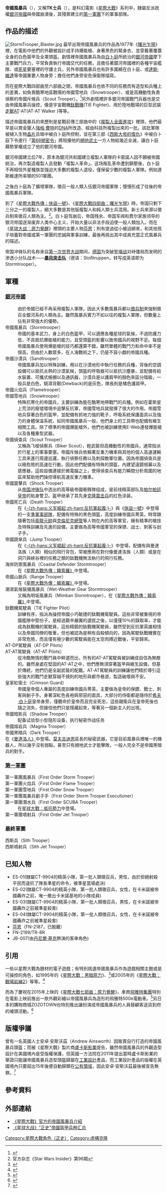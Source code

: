 {{expand|time=2015-12-27T11:31:52+00:00}}
{{noteTA
|G1=StarWars
|1=zh-hans:帝国冲锋队; zh-hant:帝國風暴兵
|2=zh-hans:冲锋队; zh-hant:風暴兵
|3=zh-hans:克隆人; zh-hant:複製人
|4=zh-cn:菲亚特; zh-hk:快意; zh-mo:快意; zh-sg:飛霞; zh-tw:飛雅特
}}
{{Infobox Star Wars character
| name        = 帝國風暴兵<br>Stormtrooper
| source      = [[星際大戰|星際大戰]]
| image       = SWC 6 - Stormtrooper (7865109980).jpg
| image_alt   = 星際大戰的帝國士兵，外觀為身著黑色緊身衣、以及覆蓋全身的白色頭盔與裝甲
| size        = 250px
| caption     = 帝國風暴兵的角色扮演者
| first       = [[星際大戰四部曲：曙光乍現|星際大戰四部曲：曙光乍現]]
| last        = [[STAR_WARS：天行者的崛起|STAR WARS：天行者的崛起]]
| occupation  = 步兵
| affiliation =[[銀河帝國_(星際大戰)|銀河帝國]]（Galactic Empire）<br>[[第一軍團|第一軍團]]（First Order）(第一军团风暴兵)
| species     = [[複製人|複製人]]（曾經）、人類
| gender      = 男性或女性(銀河帝國、第一军团）}}

'''帝國風暴兵'''（{{lang-en|Stormtrooper}}），又稱'''TK士兵'''（{{lang-en|TK trooper}}），是科幻電影《[[星際大戰|星際大戰]]》系列中，隸屬反派政權[[銀河帝國_(星際大戰)|銀河帝國]]與帝國崩潰後，其殘黨建立的[[第一軍團|第一軍團]]下的軍事部隊。

== 作品的描述 ==
[[File:StormTrooper_Blaster.jpg|thumb]]
最早出現帝國風暴兵的作品為1977年《[[星際大戰四部曲：曙光乍現|曙光乍現]]》裡，在電影中他們的外觀被設計成手持爆能槍、身著黑色的緊身衣、並穿戴著覆蓋全身的白色裝甲及全罩頭盔。劇情裡帝國風暴兵為由[[白卜庭|白卜庭]]所統治的[[銀河帝國_(星際大戰)|銀河帝國]]摩下主要戰鬥兵力，平常負責執行帝國交代的任務，且擔任著銀河帝國裡的各種宇宙艦隊、或[[死星|死星]]要塞裡的守護士兵，另外帝國風暴兵也有許多圍繞在白卜庭、或[[達斯·維達|達斯·維達]]等帝國重要人物身旁；擔任他們身旁安危保衛隊描寫。

而在星際大戰四部曲至六部曲之間，帝國風暴兵也依不同的任務而有造型和兵種上的差異，如負責酷寒地區戰場的帝國雪地兵（Snowtrooper）、或是高機動性負責偵察的帝國斥候兵（Scout Trooper）。<ref>{{cite web |url=http://www.starwars.com/databank/stormtroopers |title=Stormtroopers |work=[[盧卡斯影業|盧卡斯影業]] |accessdate=2015年12月2日 |archive-date=2017年1月29日 |archive-url=https://web.archive.org/web/20170129092711/http://www.starwars.com/databank/stormtroopers |dead-url=no }}</ref>另外劇情裡許多銀河帝國戰鬥兵器也是交由帝國風暴兵操控，像是宇宙戰機[[鈦戰機|鈦戰機]](TIE Fighter)、用於陸地戰場的巨型武裝[[走獸_(星際大戰)|走獸]]AT-AT(AT-AT Walker )等等。

描述帝國風暴兵的來歷則是星戰前傳三部曲中的《[[星際大戰二部曲：複製人全面進攻|複製人全面進攻]]》裡頭，他們最早是以賞金獵人[[強格·費特|強格·費特]]的[[DNA|DNA]]所改造、經由科技所複製出來的一批{{link-en|複製人軍隊|Clone Troopers}}。該批軍隊被植入生物[[晶片|晶片]]且暗中被白卜庭所控制，並在第三部《[[星際大戰三部曲：西斯大帝的復仇|西斯大帝的復仇]]》中被白卜庭下令進行「[[絕地大屠殺|第66號密令]]」將阻擾他的[[絕地武士|絕地武士]]一方人物給幾近全滅，讓白卜庭藉勢掌權成立了他的銀河帝國。

銀河帝國建立后7年，原本為銀河共和國建立複製人軍隊的卡密諾人因不願被帝國統治，再次製造複製人且發動「複製人革命」。这场叛乱革命遭到鎮壓後，白卜庭不再相信外星種族並強迫大多數的複製人退役，僅保留少數的複製人軍隊。例如達斯維達所率領的501軍團。

之後白卜庭為了擴增軍隊，徵召一般人類入伍銀河帝國軍隊；慢慢形成了往後的帝國風暴兵軍隊。

到了《[[星際大戰外傳：俠盜一號|星際大戰外傳：俠盜一號]]》、《[[星際大戰四部曲：曙光乍現|星際大戰四部曲：曙光乍現]]》時，帝国只剩下三分之一的複製人，絕大多數是其他版複製人和純人類士兵混用。新士兵來源以徵兵制來徵召人類為主。<ref>官方杂志《Star Wars Insider》第96期</ref>。白卜庭驾崩后，帝国残余、帝国军阀和费尔家族领导的银河帝国逐渐废弃人类中心主义，开始大量以非法手段迫使一般人類加入。而在《[[星球大战：原力覺醒|星球大战：原力覺醒]]》裡頭的主要人物[[芬恩|芬恩]]；則有提過從小被迫綁來，和其他孩子培養對帝國或第一軍團的忠誠與軍事訓練，最後再挑出其中成員充當正式風暴兵的描述。

帝国冲锋队的名称来自[[第一次世界大战|第一次世界大战]]期间，[[德国|德国]]为突破[[堑壕战|堑壕战]]对峙僵局而发明的渗透小分队战术——'''[[風暴突擊隊|暴风突击队]]'''（德语：Stoßtruppen，转写成英语即为Stormtrooper）。

== 軍種 ==
=== [[銀河帝國_(星際大戰)|銀河帝國]] ===
:由於帝國已經不再采用複製人軍隊，因此大多數風暴兵都以[[徵兵制|徵兵制]]來強制徵召全銀河系的人類為主。雖然風暴兵實力不如以往的複製人軍隊，但數量上佔有非常強大的優勢。
;帝國風暴兵（Stormtrooper）
:帝國的基本武力，身上的白色盔甲，可以適應各種星球的氣候，不過防護力低，不具抵抗爆能槍的能力，且受頭盔的影響以致帝國兵的視野不足。每個帝國風暴兵使用爆能槍的技巧都還算不錯，雖然單體的戰鬥力和命中率不是很高，但由於人數眾多，在人海戰術之下，仍是不容小覷的帝國兵種。
;帝國沙漠兵（Sandtrooper）
:帝國風暴兵加以特殊訓練，用以在沙漠地形中執行任務的兵種，背後的空調設備可以抵抗炎熱的沙漠氣候，頭盔的呼吸器可以抵抗沙塵暴，並配備有給水裝置、可攜式帳棚以及通訊器，沙漠兵是以護肩甲的顏色來區分階級，一般兵是白色，騎濕背獸(Dewback)的是灰色，隊長則是橘色護肩甲。
;帝國火焰兵（Flametrooper）
;帝國雪地兵（Snowtrooper）
:特殊抗寒化的帝國兵，主要訓練為能在酷寒地帶戰鬥的兵種。例如在霍斯星上荒涼的廢墟環境中追擊反抗軍，帝國雪地兵就發揮了很大的作用。帝國雪地兵穿著白色的盔甲，並配備有抓地力強的靴子，呼吸系統保護面具以及強力的身體保溫系統，如同帝國風暴兵一般，他們身上的工具帶也配備有維生相關工具。除了標準的帝國爆能槍外，他們也被訓練使用E-Web連發爆能槍以及各種重型武器。
;帝國偵查兵（Scout Trooper）
:又稱為飞梭偵察兵（Biker Scout），輕武裝但高機動性的帝國兵，通常指派於行星上的軍事要塞。帝國斥候兵依賴著反重力機車與其他的個人高速運輸工具來進行周邊巡邏，執行偵察任務以及刺探敵軍位置。因為帝國偵查兵是以極危險的高速在行動，因此他們配備有特殊的頭盔，內建望遠鏡視幕以及感應器，這些設備連接於微電腦之上，使得偵查兵有能力瞬間分析周圍的地區來幫助他們操控導航高速反重力機車。
;帝國震擊兵（Shock Trooper）
:从[[帝国冲锋队|帝国冲锋队]]中选出的高等級帝國衝鋒隊组成，是前线精英部队及[[帕尔帕廷|帕尔帕廷皇帝]]的贴身警卫。盔甲继承了其先身[[克隆震击兵|克隆震击兵]]的红色涂装。
;帝國死亡兵（Death Trooper）
:在《[[星際大戰：反抗軍起義|-{zh-hans:义军崛起;zh-hant:反抗軍起義;}-]]》與《[[俠盜一號|俠盜一號]]》中登場的一支[[準軍事組織|準軍事部隊]]，配備有特殊的黑色頭盔，高度訓練帝國兵菁英，時常跟隨著包括[[索龍元帥|索龍元帥]]與[[克倫尼克總管|克倫尼克總管]]等人物在內的高等軍官，擁有精準的槍技及特殊訓練及先進的設備，主要做為高等帝國軍官的保镖、战士、刺客与刽子手。
;帝國跳傘兵（Jump Trooper）
:在《[[星際大戰：反抗軍起義|-{zh-hans:义军崛起;zh-hant:反抗軍起義;}-]]》中登場，配備有與曼達洛族（人類）相似的飛行背包，常被應用在對付像曼達洛族（人類）或是在洞穴與峽谷裡的任務之類的鈦戰機無法執行的飛行任務。
;海岸防禦風暴兵（Coastal Defender Stormtrooper）
:在《[[星際大戰外傳：韓索羅|星際大戰外傳：韓索羅》]]中登場。
;帝國山脈兵（Range Trooper）
:在《[[星際大戰外傳：韓索羅|星際大戰外傳：韓索羅》]]中登場。
;潮濕氣候裝備風暴兵（Wet-Weather Gear Stormtrooper）
:又稱為明坂風暴兵（Mimban Stormtrooper），在《[[星際大戰外傳：韓索羅|星際大戰外傳：韓索羅》]]中登場。
;鈦戰機駕駛員（TIE Fighter Pilot）
:訓練有序，指派為操控帝國小巧敏捷的鈦戰機駕駛員。這些非常被重視的帝國艦隊中堅份子，是經過艱辛嚴厲的選拔之後，以僅僅10％的錄取率，才能成為鈦戰機的駕駛員，這些精銳的鈦戰機駕駛員，雖然受到反抗軍英雄相惜以及帝國同僚的敬重，但也被認為是稍有自殺傾向的，因為駕駛鈦戰機實在非常危險，而且僅有極少數的駕駛員能在太空肉搏近戰後，平安歸來。
;AT-DP駕駛員（AT-DP Pilots）
:
;AT-AT駕駛員（AT-AT Pilots）
:從冷酷無情的戰鬥員中粹選而出，所有的AT-AT駕駛員被訓練成自信為無敵的。雖然身處在堅固的AT-AT之中，他們應無須穿著盔甲與維生設備，但基於傳統，他們仍是全副武裝的配戴。AT-AT駕駛員的訓練讓他們精於導引這些強大的戰鬥走獸穿越不規則的地形與都市巷道，製造破壞與不安。
;皇家紅衛士（Crimson Guard）
:帝國皇帝個人專屬的高度訓練帝國兵菁英，主要做為皇帝的保鏢、戰士、刺客與劊子手。身著深紅色長袍與邪惡的面具，大部分的侍衛都是隨侍於[[白卜庭|希夫·白卜庭]]皇帝身旁，僅聽命於皇帝而且完全死忠，這些親衛兵在皇帝死後也隨之消失，但據信他們只是隱藏起來，等著另一個新主人的出現。
;帝國暗影兵（Shadow Trooper）
:配备试验型小型隐形设备，执行秘密作战任务
;帝國熔岩兵（Magma Trooper）
;帝國黑暗兵（Dark Trooper）
;在《[[曼達洛人|曼達洛人》]]中登場。[[莫夫·吉迪恩|莫夫吉迪恩]]區長的秘密武器，它是目前風暴兵裡唯一的機器人，所以幾乎沒有弱點，甚至只有絕地武士才能擊敗，一般人完全不是帝國黑暗兵的對手。
;

=== [[第一軍團|第一軍團]] ===
;第一軍團風暴兵（First Order Storm Trooper）
:
;第一軍團火焰兵（First Order Flame Trooper）
:
;第一軍團雪地兵（First Order Snow Trooper）
:
;第一軍團風暴兵劊子手（First Order Storm Trooper Executioner）
:
;第一軍團潛水兵（First Order SCUBA Trooper）
:在[[星球大戰：抵抗勢力|星球大戰：抵抗勢力]]中登場。
;第一軍團噴射兵（First Order Jet Trooper）
:
=== 最終軍團 ===
;西斯兵（Sith Trooper）
:
;西斯噴射兵（Sith Jet Trooper）
:

== 已知人物 ==
*ES-01(隸屬CT-9904的精英小隊，第一批人類徵召兵，男性，由於拒絕射殺平民而違抗了隊長準星的命令，被準星當場處決)
*ES-02(隸屬CT-9904的精英小隊，第一批人類徵召兵，女性，在卡米諾被帝國轟炸之前，唯一撤出卡米諾基地的小隊成員)
*ES-03(隸屬CT-9904的精英小隊，第一批人類徵召兵，男性，在卡米諾被帝國轟炸之前被準星殺害)
*ES-04(隸屬CT-9904的精英小隊，第一批人類徵召兵，女性，在卡米諾被帝國轟炸之前被準星殺害)
*[[芬恩|芬恩]]（FN-2187，已脫離）
*FN-2199/TR-8R
*JB-007(由[[丹尼爾·基克|丹尼爾·基克]]飾演的客串角色)

== 引用 ==
一些以星際大戰為題材的電子遊戲；有特別挑選帝國風暴兵作為遊戲相關主題或是可操控的角色，如1995年的《[[星際大戰：黑暗原力|星際大戰：黑暗原力]]》、<ref>{{cite web |url=http://watchmojo.com/video/id/10400 |title=Top 10: Star Wars Video Games |work=Mojo Supreme |author=Dan |accessdate=2015年12月2日 |archive-date=2020年8月21日 |archive-url=https://web.archive.org/web/20200821084903/http://watchmojo.com/video/id/10400 |dead-url=no }}</ref>或2005年的《[[星球大战：前线II_(2005年游戏)|星際大戰：戰場前線2]]》等等。<ref>{{cite web|url=http://www.highsnobiety.com/2015/11/17/best-star-wars-video-games/ |title=The 10 Best Star Wars Video Games Ever |work=Highsnobiety |accessdate=2015年12月2日 }}</ref>

而為了慶祝在2015年上映的《[[星際大戰七部曲：原力覺醒|星際大戰七部曲：原力覺醒]]》，車商[[飛雅特集團|飛雅特集團]]特別在電影上映前推出一款外觀彩繪以帝國風暴兵為造形的飛雅特500e電動車。<ref>{{cite web |url=http://www.greencarreports.com/news/1101144_what-is-it-with-electric-cars-and-star-wars-stormtroopers-anyway |title=What Is It With Electric Cars And Star Wars Stormtroopers Anyway? |work=Green Car Reports |author=John Voelcker |date=2015年11月25日 |accessdate=2015年12月2日 |archive-date=2021年4月14日 |archive-url=https://web.archive.org/web/20210414022647/https://www.greencarreports.com/news/1101144_what-is-it-with-electric-cars-and-star-wars-stormtroopers-anyway |dead-url=no }}</ref>另日本的購物商城ZOZOTOWN也特別推出讓扮演成帝國風暴兵的人員替顧客送貨到府的噱頭活動。<ref>{{cite web |url=http://www.cinemacafe.net/article/2015/11/18/35760.html |script-title=ja:ストームトルーパーが自宅へ配達!? ZOZOTOWN、『スター・ウォーズ』ショップ開設 |work=Cinema Cafe |date=2015年11月18日 |accessdate=2015年12月2日 |archive-date=2019年5月21日 |archive-url=https://web.archive.org/web/20190521212209/https://www.cinemacafe.net/article/2015/11/18/35760.html |dead-url=no }}</ref>

== 版權爭議 ==
曾有一名英國人士安卓·安斯沃茲（Andrew Ainsworth）因販賣自行打造的帝國風暴兵頭盔；而被《星際大戰》製片商[[盧卡斯影業|盧卡斯影業]]提告，雖然帝國風暴兵的外觀造型設計在美國境內是受版權保護，但英國一方法院在2011年提出當時盧卡斯影業的舉證只能讓帝國風暴兵造型頭盔歸屬在[[工業設計|工業設計]]產品，而工業設計產品的版權在英國境內只要超出15年後便自動歸類在[[公有領域|公有領域]]，因此安卓·安斯沃茲最後被宣告無罪。<ref>{{cite web |url=http://www.bbc.com/news/uk-12910683 |title=Lucas loses Star Wars copyright case at Supreme Court |work=[[BBC|BBC]] |author=Peter Jackson |date=2011年7月27日 |accessdate=2015年12月2日 |archive-date=2021年8月27日 |archive-url=https://web.archive.org/web/20210827131041/https://www.bbc.com/news/uk-12910683 |dead-url=no }}</ref>

== 參考資料 ==
{{reflist}}
{{Commons category|Clone troopers|帝國風暴兵}}
== 外部連結 ==
*[http://www.starwars.com/databank/stormtroopers 《星際大戰》官方的帝國風暴兵介紹] {{Wayback|url=http://www.starwars.com/databank/stormtroopers |date=20170129092711 }}{{en}}
*[https://zhuanlan.zhihu.com/p/54710502  《星球大战》“正史”帝國盔甲兵种汇总] {{Wayback|url=https://zhuanlan.zhihu.com/p/54710502 |date=20201128233152 }} {{zh}}

{{Portal|星際大戰}}
{{星際大戰宇宙}}

{{DEFAULTSORT:Stormtrooper}}
[[Category:星際大戰角色（正史）|Category:星際大戰角色（正史）]]
[[Category:虛構克隆|Category:虛構克隆]]